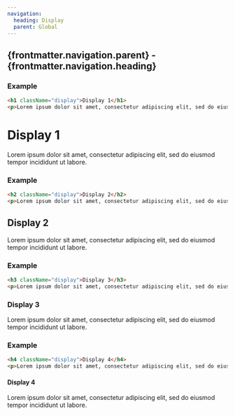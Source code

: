 ```yaml
---
navigation:
  heading: Display
  parent: Global
---
```


## {frontmatter.navigation.parent} - {frontmatter.navigation.heading}
### Example
```html
<h1 className="display">Display 1</h1>
<p>Lorem ipsum dolor sit amet, consectetur adipiscing elit, sed do eiusmod tempor incididunt ut labore.</p>
```
<h1 className="display">Display 1</h1>
<p>Lorem ipsum dolor sit amet, consectetur adipiscing elit, sed do eiusmod tempor incididunt ut labore.</p>

### Example
```html
<h2 className="display">Display 2</h2>
<p>Lorem ipsum dolor sit amet, consectetur adipiscing elit, sed do eiusmod tempor incididunt ut labore.</p>
```
<h2 className="display">Display 2</h2>
<p>Lorem ipsum dolor sit amet, consectetur adipiscing elit, sed do eiusmod tempor incididunt ut labore.</p>

### Example
```html
<h3 className="display">Display 3</h3>
<p>Lorem ipsum dolor sit amet, consectetur adipiscing elit, sed do eiusmod tempor incididunt ut labore.</p>
```
<h3 className="display">Display 3</h3>
<p>Lorem ipsum dolor sit amet, consectetur adipiscing elit, sed do eiusmod tempor incididunt ut labore.</p>

### Example
```html
<h4 className="display">Display 4</h4>
<p>Lorem ipsum dolor sit amet, consectetur adipiscing elit, sed do eiusmod tempor incididunt ut labore.</p>
```
<h4 className="display">Display 4</h4>
<p>Lorem ipsum dolor sit amet, consectetur adipiscing elit, sed do eiusmod tempor incididunt ut labore.</p>
